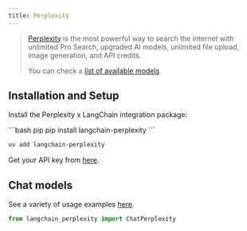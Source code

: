 ```yaml
---
title: Perplexity
---
```


>[Perplexity](https://www.perplexity.ai/pro) is the most powerful way to search
> the internet with unlimited Pro Search, upgraded AI models, unlimited file upload,
> image generation, and API credits.
>
> You can check a [list of available models](https://docs.perplexity.ai/docs/model-cards).

## Installation and Setup

Install the Perplexity x LangChain integration package:

<CodeGroup>
```bash pip
pip install langchain-perplexity
```

```bash uv
uv add langchain-perplexity
```
</CodeGroup>

Get your API key from [here](https://docs.perplexity.ai/docs/getting-started).

## Chat models

See a variety of usage examples [here](/oss/integrations/chat/perplexity).

```python
from langchain_perplexity import ChatPerplexity
```
